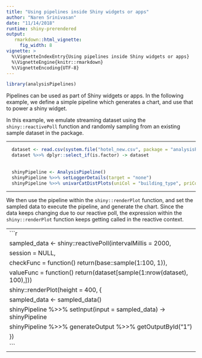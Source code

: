 ```yaml
---
title: "Using pipelines inside Shiny widgets or apps"
author: "Naren Srinivasan"
date: "11/14/2018"
runtime: shiny-prerendered
output: 
   rmarkdown::html_vignette:
     fig_width: 8
vignette: >
  %\VignetteIndexEntry{Using pipelines inside Shiny widgets or apps}
  %\VignetteEngine{knitr::rmarkdown}
  %\VignetteEncoding{UTF-8}
---
```


```r
library(analysisPipelines)
```

Pipelines can be used as part of Shiny widgets or apps. In the following example, we define a simple pipeline which generates a chart, and use that to power a shiny widget.

In this example, we emulate streaming dataset using the `shiny::reactivePoll` function and randomly sampling from an existing sample dataset in the package.

---

```r
  dataset <- read.csv(system.file("hotel_new.csv", package = "analysisPipelines"))
  dataset %>>% dplyr::select_if(is.factor) -> dataset 
  
  
  shinyPipeline <- AnalysisPipeline()
  shinyPipeline %>>% setLoggerDetails(target = "none")
  shinyPipeline %>>% univarCatDistPlots(uniCol = "building_type", priColor = "blue", optionalPlots = 0, storeOutput = T) ->   shinyPipeline
```
---

We then use the pipeline within the `shiny::renderPlot` function, and set the sampled data to execute the pipeline, and generate the chart. Since the data keeps changing due to our reactive poll, the expression within the `shiny::renderPlot` function keeps getting called in the reactive context.

---
```r
  sampled_data <- shiny::reactivePoll(intervalMillis = 2000,
                                        session = NULL,
                                        checkFunc = function() return(base::sample(1:100, 1)),
                                        valueFunc = function() return(dataset[sample(1:nrow(dataset), 100),]))
  shiny::renderPlot(height = 400, {
      sampled_data <- sampled_data()
      shinyPipeline %>>% setInput(input = sampled_data) -> shinyPipeline
      shinyPipeline %>>% generateOutput %>>% getOutputById("1")
    })
```
---
